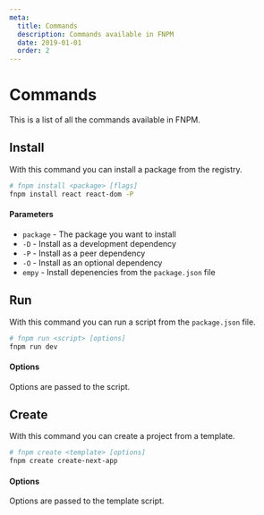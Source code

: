 ```yaml
---
meta:
  title: Commands
  description: Commands available in FNPM
  date: 2019-01-01
  order: 2
---
```


# Commands

This is a list of all the commands available in FNPM.

## Install

With this command you can install a package from the registry.

```bash
# fnpm install <package> [flags]
fnpm install react react-dom -P
```

#### Parameters

- `package` - The package you want to install
- `-D` - Install as a development dependency
- `-P` - Install as a peer dependency
- `-O` - Install as an optional dependency
- `empy` - Install depenencies from the `package.json` file

## Run

With this command you can run a script from the `package.json` file.

```bash
# fnpm run <script> [options]
fnpm run dev
```

#### Options

Options are passed to the script.

## Create

With this command you can create a project from a template.

```bash
# fnpm create <template> [options]
fnpm create create-next-app
```

#### Options

Options are passed to the template script.
